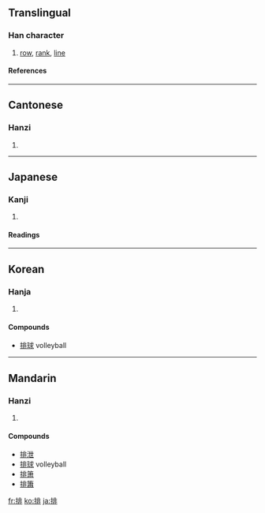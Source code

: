==Translingual==
===Han character===
{{Han char|rn=64|rad=手|as=08|sn=11|four=5101<sub>1</sub>|canj=手中一卜 (QLMY)}}
# [[row]], [[rank]], [[line]]
====References====
{{Han ref|kx=0437.130|dkj=12256|dj=0787.030|hdz=31895.030|uh=6392|ud=25490|bh=B1C6|bd=45510}}
----
==Cantonese==
===Hanzi===
{{yue-hanzi|jyut=|y=paai4}}
# {{defn|Cantonese}}
----
==Japanese==
===Kanji===
{{ja-kanji|grade=c|rs=手08}}
# {{defn|Japanese}} 
====Readings====
{{ja-readings|on=[[はい]] (hai)|kun=[[おしひらく]] (oshihiraku), [[つらねる]] (tsuraneru)}}
----
==Korean==
===Hanja===
{{ko-hanja|hangeul=배|eumhun=|rv=bae|mr=pae|y=pay}}
# {{defn|Korean}}

====Compounds====
*[[排球]] volleyball
----
==Mandarin==
===Hanzi===
{{cmn-hanzi|pin=[[pái]] ([[pai2]])|wg=p'ai<sup>2</sup>}}
# {{defn|Mandarin}}

====Compounds====
*[[排泄]]
*[[排球]] volleyball
*[[排箫]]
*[[排簫]]

[[fr:排]]
[[ko:排]]
[[ja:排]]